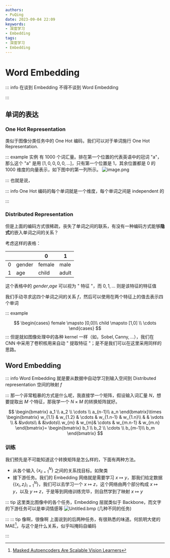 ```yaml
---
authors:
- PuQing
date: 2023-09-04 22:09
keywords:
- 深度学习
- Embedding
tags:
- 深度学习
- Embedding
---
```

# Word Embedding

::: info
在谈到 Embedding 不得不谈到 Word Embedding


:::
## 单词的表达

### One Hot Representation

类似于图像分类任务中的 One Hot 编码，我们可以对于单词施行 One Hot Representation.


<!--truncate-->
::: example 实例
有 1000 个词汇量。排在第一个位置的代表英语中的冠词 "a"，那么这个 "a" 是用 $[1,0,0,0,0,\dots]$，只有第一个位置是 1，其余位置都是 0 的 1000 维度的向量表示，如下图中的第一列所示。
![image.png](https://images.puqing.work/2023/09/04/64f5e6e1c82fc.png)

:::
也就是说，

::: info
One Hot 编码的每个单词就是一个维度，每个单词之间是 independent 的


:::
### Distributed Representation

但是上面的编码方式很<Highlight>稀疏</Highlight>，丧失了单词之间的联系，有没有一种编码方式能够**隐式**的嵌入单词之间的关系？

考虑这样的表格：

|     |        | 0      | 1     |
| --- | ------ | ------ | ----- |
| 0   | gender | female | male  |
| 1   | age    | child  | adult |

这个表格中的 $gender$,$age$ 可以视为 " 特征 "，而 $0,1,\dots$ 则是该特征的特征值

我们手动寻求这四个单词之间的关系 $f$，然后可以使用在两个特征上的值去表示四个单词

::: example

$$
\begin{cases}
female \mapsto [0,0]\\ 
child \mapsto [1,0] \\
\cdots
\end{cases}
$$
:::
但是就如图像处理中的各种 $\mathrm{kernel}$ 一样（如，$\mathrm{Sobel,Canny,\dots}$），我们在 $\mathrm{CNN}$ 中采用了卷积核用来自动 " 提取特征 "；是不是我们可以在这里采用同样的思路。

## Word Embedding

::: info
Word Embedding 就是要从数据中自动学习到输入空间到 Distributed representation 空间的映射 $f$


:::
那一个非常粗暴的方式是什么呢，我直接学一个矩阵，假设输入词汇量 $N$，想要提取出 $M$ 个特征，那我学一个 $N\times M$ 的转换矩阵就好。

$$
\begin{bmatrix}
a_1 \\
a_2 \\
\cdots  \\
a_{n-1}\\
a_n
\end{bmatrix}\times \begin{bmatrix}
w_{1.1}  & w_{1.2} & \cdots  & w_{1.n-1} & w_{1.n}\\
  &  & \vdots \\ 
  & &\vdots\\
  & &\vdots\\
w_{m}  & w_{m}&  \cdots & w_{m.n-1} & w_{m.n}
\end{bmatrix}=
\begin{bmatrix}
b_1 \\
b_2 \\
\cdots  \\
b_{m-1}\\
b_m
\end{bmatrix}
$$
### 训练

我们预先是不可能知道这个转换矩阵是怎么样的，下面有两种方法。

- 从各个输入 $\left\{x_{i}{ }_{i=1}^{N}\right\}$ 之间的关系找目标。如聚类
- 接下游任务。我们的 Embedding 网络就是需要学习 $x\mapsto y$，那我们给定数据 $\left\{\left(x_{i}, z_{i}\right)_{i=1}^{N}\right\}$，我们可以去学习一个 $x\mapsto z$，这个网络由两个部分构成 $x\mapsto y$，以及 $y\mapsto z$，于是等到网络训练完毕，则自然学到了映射 $x\mapsto y$

::: tip
这里类比图像中的各个任务，Embedding 层就类似于 Backbone，而文字的下游任务可以是单词情感等
![Untitled.bmp](https://images.puqing.work/2023/09/04/64f5f5a0a1f69.bmp)
(几种不同的任务)

:::
::: tip 像啊，很像啊
上面说到的后两种任务，有很熟悉的味道。何凯明大佬的 $\mathrm{MAE}$[^1]，与这个是什么关系，似乎叫<Highlight>掩码自编码</Highlight>

:::
[^1]:[Masked Autoencoders Are Scalable Vision Learners](https://arxiv.org/pdf/2111.06377.pdf)
